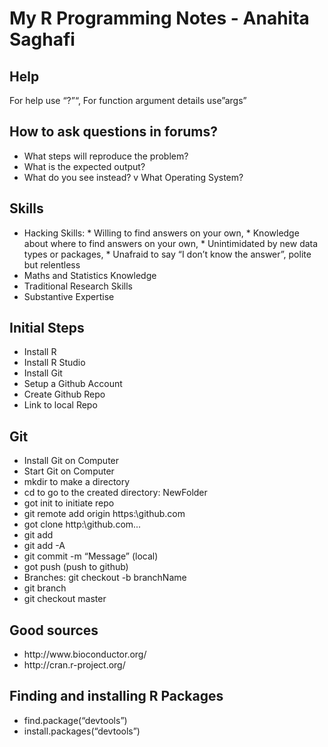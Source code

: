 # My R Programming Notes - Anahita Saghafi 

## Help

For help use "?"", 
For function argument details use "args"
  
## How to ask questions in forums?

* What steps will reproduce the problem?
* What is the expected output?
* What do you see instead?
v What Operating System?

## Skills 

* Hacking Skills: 
        * Willing to find answers on your own, 
        * Knowledge about where to find answers on your own, 
        * Unintimidated by new data types or packages, 
        * Unafraid to say "I don't know the answer", polite but relentless
* Maths and Statistics Knowledge
* Traditional Research Skills
* Substantive Expertise


## Initial Steps

* Install R
* Install R Studio
* Install Git
* Setup a Github Account
* Create Github Repo
* Link to local Repo

## Git

* Install Git on Computer
* Start Git on Computer
* mkdir to make a directory
* cd to go to the created directory: NewFolder
* got init to initiate repo
* git remote add origin https:\\github.com\yourUserName\yourNewFolder
* got clone http:\\github.com\...
* git add
* git add -A
* git commit -m "Message" (local)
* got push (push to github)
* Branches: git checkout -b branchName
* git branch
* git checkout master

## Good sources

* http://www.bioconductor.org/
* http://cran.r-project.org/

## Finding and installing R Packages ##
 
* find.package("devtools")
* install.packages("devtools")
